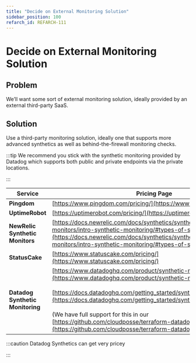 ```yaml
---
title: "Decide on External Monitoring Solution"
sidebar_position: 100
refarch_id: REFARCH-111
---
```


# Decide on External Monitoring Solution

## Problem

We’ll want some sort of external monitoring solution, ideally provided by an external third-party SaaS.

## Solution

Use a third-party monitoring solution, ideally one that supports more advanced synthetics as well as behind-the-firewall monitoring checks.

:::tip
We recommend you stick with the synthetic monitoring provided by Datadog which supports both public and private endpoints via the private locations.

:::

|**Service** | **Pricing Page**|
| ----- | ----- |
|**Pingdom** | [https://www.pingdom.com/pricing/](https://www.pingdom.com/pricing/)|
|**UptimeRobot** | [https://uptimerobot.com/pricing/](https://uptimerobot.com/pricing/)|
|**NewRelic Synthetic Monitors** | [https://docs.newrelic.com/docs/synthetics/synthetic-monitoring/using-monitors/intro-synthetic-monitoring/#types-of-synthetic-monitors](https://docs.newrelic.com/docs/synthetics/synthetic-monitoring/using-monitors/intro-synthetic-monitoring/#types-of-synthetic-monitors)|
|**StatusCake** | [https://www.statuscake.com/pricing/](https://www.statuscake.com/pricing/)|
|**Datadog Synthetic Monitoring** | [https://www.datadoghq.com/product/synthetic-monitoring/](https://www.datadoghq.com/product/synthetic-monitoring/) <br/><br/>[https://docs.datadoghq.com/getting_started/synthetics/private_location/](https://docs.datadoghq.com/getting_started/synthetics/private_location/) <br/><br/>(We have full support for this in our [https://github.com/cloudposse/terraform-datadog-platform](https://github.com/cloudposse/terraform-datadog-platform) module)|

:::caution
 Datadog Synthetics can get very pricey

:::


